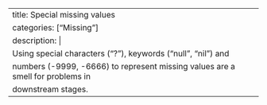 ---
title: Special missing values
categories: ["Missing"]
description: |
  Using special characters ("?"), keywords ("null", "nil") and
  numbers (-9999, -6666) to represent missing values are a smell for problems in
  downstream stages.
---